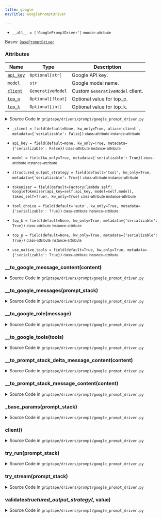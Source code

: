 ```yaml
---
title: google
navTitle: GooglePromptDriver

---
```


-   `__all__ = ['GooglePromptDriver']` <small>module-attribute</small>  <span id="griptape.drivers.prompt.google.__all__"></span> 

<span id="griptape.drivers.prompt.google.GooglePromptDriver"></span>

Bases:
 [`BasePromptDriver`](./#griptape.drivers.prompt.BasePromptDriver "BasePromptDriver (griptape.drivers.prompt.BasePromptDriver)")

### Attributes

| Name                                                                                                                                                                                                                                                                                                                                    | Type              | Description                           |
| --------------------------------------------------------------------------------------------------------------------------------------------------------------------------------------------------------------------------------------------------------------------------------------------------------------------------------------- | ----------------- | ------------------------------------- |
| <a href="google.mdx#griptape.drivers.prompt.google.GooglePromptDriver.api_key" title="api_key = field(default=None, kw_only=True, metadata={'serializable': False})           class-attribute       instance-attribute    (griptape.drivers.prompt.google.GooglePromptDriver.api_key)"><code class="language-python">api_key</code></a> | `Optional[str]`   | Google API key.<br/>                  |
| <a href="google.mdx#griptape.drivers.prompt.google.GooglePromptDriver.model" title="model = field(kw_only=True, metadata={'serializable': True})           class-attribute       instance-attribute    (griptape.drivers.prompt.google.GooglePromptDriver.model)"><code class="language-python">model</code></a>                        | `str`             | Google model name.<br/>               |
| <a href="google.mdx#griptape.drivers.prompt.google.GooglePromptDriver.client" title="client() (griptape.drivers.prompt.google.GooglePromptDriver.client)"><code class="language-python">client</code></a>                                                                                                                               | `GenerativeModel` | Custom `GenerativeModel` client.<br/> |
| <a href="google.mdx#griptape.drivers.prompt.google.GooglePromptDriver.top_p" title="top_p = field(default=None, kw_only=True, metadata={'serializable': True})           class-attribute       instance-attribute    (griptape.drivers.prompt.google.GooglePromptDriver.top_p)"><code class="language-python">top_p</code></a>          | `Optional[float]` | Optional value for top_p.<br/>        |
| <a href="google.mdx#griptape.drivers.prompt.google.GooglePromptDriver.top_k" title="top_k = field(default=None, kw_only=True, metadata={'serializable': True})           class-attribute       instance-attribute    (griptape.drivers.prompt.google.GooglePromptDriver.top_k)"><code class="language-python">top_k</code></a>          | `Optional[int]`   | Optional value for top_k.<br/>        |

<details><summary>Source Code in <code>griptape&#47;drivers&#47;prompt&#47;google_prompt_driver.py</code></summary>

```python
@define
class GooglePromptDriver(BasePromptDriver):
    """Google Prompt Driver.

    Attributes:
        api_key: Google API key.
        model: Google model name.
        client: Custom `GenerativeModel` client.
        top_p: Optional value for top_p.
        top_k: Optional value for top_k.
    """

    api_key: Optional[str] = field(default=None, kw_only=True, metadata={"serializable": False})
    model: str = field(kw_only=True, metadata={"serializable": True})
    tokenizer: BaseTokenizer = field(
        default=Factory(lambda self: GoogleTokenizer(api_key=self.api_key, model=self.model), takes_self=True),
        kw_only=True,
    )
    top_p: Optional[float] = field(default=None, kw_only=True, metadata={"serializable": True})
    top_k: Optional[int] = field(default=None, kw_only=True, metadata={"serializable": True})
    use_native_tools: bool = field(default=True, kw_only=True, metadata={"serializable": True})
    structured_output_strategy: StructuredOutputStrategy = field(
        default="tool", kw_only=True, metadata={"serializable": True}
    )
    tool_choice: str = field(default="auto", kw_only=True, metadata={"serializable": True})
    _client: Optional[GenerativeModel] = field(
        default=None, kw_only=True, alias="client", metadata={"serializable": False}
    )

    @structured_output_strategy.validator  # pyright: ignore[reportAttributeAccessIssue, reportOptionalMemberAccess]
    def validate_structured_output_strategy(self, _: Attribute, value: str) -> str:
        if value == "native":
            raise ValueError(f"{__class__.__name__} does not support `{value}` structured output strategy.")

        return value

    @lazy_property()
    def client(self) -> GenerativeModel:
        genai = import_optional_dependency("google.generativeai")
        genai.configure(api_key=self.api_key)

        return genai.GenerativeModel(self.model)

    @observable
    def try_run(self, prompt_stack: PromptStack) -> Message:
        messages = self.__to_google_messages(prompt_stack)
        params = self._base_params(prompt_stack)
        logger.debug((messages, params["generation_config"].__dict__))
        response: GenerateContentResponse = self.client.generate_content(messages, **params)
        logger.debug(response.to_dict())

        usage_metadata = response.usage_metadata

        return Message(
            content=[self.__to_prompt_stack_message_content(part) for part in response.parts],
            role=Message.ASSISTANT_ROLE,
            usage=Message.Usage(
                input_tokens=usage_metadata.prompt_token_count,
                output_tokens=usage_metadata.candidates_token_count,
            ),
        )

    @observable
    def try_stream(self, prompt_stack: PromptStack) -> Iterator[DeltaMessage]:
        messages = self.__to_google_messages(prompt_stack)
        params = {**self._base_params(prompt_stack), "stream": True}
        logger.debug((messages, params))
        response: GenerateContentResponse = self.client.generate_content(
            messages,
            **params,
        )

        prompt_token_count = None
        for chunk in response:
            logger.debug(chunk.to_dict())
            usage_metadata = chunk.usage_metadata

            content = self.__to_prompt_stack_delta_message_content(chunk.parts[0]) if chunk.parts else None
            # Only want to output the prompt token count once since it is static each chunk
            if prompt_token_count is None:
                prompt_token_count = usage_metadata.prompt_token_count
                yield DeltaMessage(
                    content=content,
                    usage=DeltaMessage.Usage(
                        input_tokens=usage_metadata.prompt_token_count,
                        output_tokens=usage_metadata.candidates_token_count,
                    ),
                )
            else:
                yield DeltaMessage(
                    content=content,
                    usage=DeltaMessage.Usage(output_tokens=usage_metadata.candidates_token_count),
                )

    def _base_params(self, prompt_stack: PromptStack) -> dict:
        types = import_optional_dependency("google.generativeai.types")
        protos = import_optional_dependency("google.generativeai.protos")

        system_messages = prompt_stack.system_messages
        if system_messages:
            self.client._system_instruction = types.ContentDict(
                role="system",
                parts=[protos.Part(text=system_message.to_text()) for system_message in system_messages],
            )

        params = {
            "generation_config": types.GenerationConfig(
                **{
                    # For some reason, providing stop sequences when streaming breaks native functions
                    # https://github.com/google-gemini/generative-ai-python/issues/446
                    "stop_sequences": [] if self.stream and self.use_native_tools else self.tokenizer.stop_sequences,
                    "max_output_tokens": self.max_tokens,
                    "temperature": self.temperature,
                    "top_p": self.top_p,
                    "top_k": self.top_k,
                    **self.extra_params,
                },
            ),
        }

        if prompt_stack.tools and self.use_native_tools:
            params["tool_config"] = {"function_calling_config": {"mode": self.tool_choice}}

            if prompt_stack.output_schema is not None and self.structured_output_strategy == "tool":
                params["tool_config"]["function_calling_config"]["mode"] = "auto"

            params["tools"] = self.__to_google_tools(prompt_stack.tools)

        return params

    def __to_google_messages(self, prompt_stack: PromptStack) -> ContentsType:
        types = import_optional_dependency("google.generativeai.types")

        return [
            types.ContentDict(
                {
                    "role": self.__to_google_role(message),
                    "parts": [self.__to_google_message_content(content) for content in message.content],
                },
            )
            for message in prompt_stack.messages
            if not message.is_system()
        ]

    def __to_google_role(self, message: Message) -> str:
        if message.is_assistant():
            return "model"
        return "user"

    def __to_google_tools(self, tools: list[BaseTool]) -> list[dict]:
        types = import_optional_dependency("google.generativeai.types")

        tool_declarations = []
        for tool in tools:
            for activity in tool.activities():
                schema = tool.to_activity_json_schema(activity, "Parameters Schema")

                if "values" in schema["properties"]:
                    schema = schema["properties"]["values"]

                schema = remove_key_in_dict_recursively(schema, "additionalProperties")
                tool_declaration = types.FunctionDeclaration(
                    name=tool.to_native_tool_name(activity),
                    description=tool.activity_description(activity),
                    **(
                        {
                            "parameters": {
                                "type": schema["type"],
                                "properties": schema["properties"],
                                "required": schema.get("required", []),
                            }
                        }
                        if schema.get("properties")
                        else {}
                    ),
                )

                tool_declarations.append(tool_declaration)

        return tool_declarations

    def __to_google_message_content(self, content: BaseMessageContent) -> ContentDict | Part | str:
        types = import_optional_dependency("google.generativeai.types")
        protos = import_optional_dependency("google.generativeai.protos")

        if isinstance(content, TextMessageContent):
            return content.artifact.to_text()
        if isinstance(content, ImageMessageContent):
            if isinstance(content.artifact, ImageArtifact):
                return types.ContentDict(mime_type=content.artifact.mime_type, data=content.artifact.value)
            # TODO: Google requires uploading to the files endpoint: https://ai.google.dev/gemini-api/docs/image-understanding#upload-image
            # Can be worked around by using GenericMessageContent, similar to videos.
            raise ValueError(f"Unsupported image artifact type: {type(content.artifact)}")
        if isinstance(content, ActionCallMessageContent):
            action = content.artifact.value

            return protos.Part(function_call=protos.FunctionCall(name=action.tag, args=action.input))
        if isinstance(content, ActionResultMessageContent):
            artifact = content.artifact

            return protos.Part(
                function_response=protos.FunctionResponse(
                    name=content.action.to_native_tool_name(),
                    response=artifact.to_dict(),
                ),
            )
        if isinstance(content, GenericMessageContent):
            return content.artifact.value
        raise ValueError(f"Unsupported prompt stack content type: {type(content)}")

    def __to_prompt_stack_message_content(self, content: Part) -> BaseMessageContent:
        json_format = import_optional_dependency("google.protobuf.json_format")

        if content.text:
            return TextMessageContent(TextArtifact(content.text))
        if content.function_call:
            function_call = content.function_call

            name, path = ToolAction.from_native_tool_name(function_call.name)

            args = json_format.MessageToDict(function_call._pb).get("args", {})
            return ActionCallMessageContent(
                artifact=ActionArtifact(value=ToolAction(tag=function_call.name, name=name, path=path, input=args)),
            )
        raise ValueError(f"Unsupported message content type {content}")

    def __to_prompt_stack_delta_message_content(self, content: Part) -> BaseDeltaMessageContent:
        json_format = import_optional_dependency("google.protobuf.json_format")

        if content.text:
            return TextDeltaMessageContent(content.text)
        if content.function_call:
            function_call = content.function_call

            name, path = ToolAction.from_native_tool_name(function_call.name)

            args = json_format.MessageToDict(function_call._pb).get("args", {})
            return ActionCallDeltaMessageContent(
                tag=function_call.name,
                name=name,
                path=path,
                partial_input=json.dumps(args),
            )
        raise ValueError(f"Unsupported message content type {content}")
```

</details>

-   `_client = field(default=None, kw_only=True, alias='client', metadata={'serializable': False})` <small>class-attribute</small> <small>instance-attribute</small>  <span id="griptape.drivers.prompt.google.GooglePromptDriver._client"></span> 

-   `api_key = field(default=None, kw_only=True, metadata={'serializable': False})` <small>class-attribute</small> <small>instance-attribute</small>  <span id="griptape.drivers.prompt.google.GooglePromptDriver.api_key"></span> 

-   `model = field(kw_only=True, metadata={'serializable': True})` <small>class-attribute</small> <small>instance-attribute</small>  <span id="griptape.drivers.prompt.google.GooglePromptDriver.model"></span> 

-   `structured_output_strategy = field(default='tool', kw_only=True, metadata={'serializable': True})` <small>class-attribute</small> <small>instance-attribute</small>  <span id="griptape.drivers.prompt.google.GooglePromptDriver.structured_output_strategy"></span> 

-   `tokenizer = field(default=Factory(lambda self: GoogleTokenizer(api_key=self.api_key, model=self.model), takes_self=True), kw_only=True)` <small>class-attribute</small> <small>instance-attribute</small>  <span id="griptape.drivers.prompt.google.GooglePromptDriver.tokenizer"></span> 

-   `tool_choice = field(default='auto', kw_only=True, metadata={'serializable': True})` <small>class-attribute</small> <small>instance-attribute</small>  <span id="griptape.drivers.prompt.google.GooglePromptDriver.tool_choice"></span> 

-   `top_k = field(default=None, kw_only=True, metadata={'serializable': True})` <small>class-attribute</small> <small>instance-attribute</small>  <span id="griptape.drivers.prompt.google.GooglePromptDriver.top_k"></span> 

-   `top_p = field(default=None, kw_only=True, metadata={'serializable': True})` <small>class-attribute</small> <small>instance-attribute</small>  <span id="griptape.drivers.prompt.google.GooglePromptDriver.top_p"></span> 

-   `use_native_tools = field(default=True, kw_only=True, metadata={'serializable': True})` <small>class-attribute</small> <small>instance-attribute</small>  <span id="griptape.drivers.prompt.google.GooglePromptDriver.use_native_tools"></span> 

<span id="griptape.drivers.prompt.google.GooglePromptDriver.__to_google_message_content"></span>

### \_\_to_google_message_content(content)

<details><summary>Source Code in <code>griptape&#47;drivers&#47;prompt&#47;google_prompt_driver.py</code></summary>

```python
def __to_google_message_content(self, content: BaseMessageContent) -> ContentDict | Part | str:
    types = import_optional_dependency("google.generativeai.types")
    protos = import_optional_dependency("google.generativeai.protos")

    if isinstance(content, TextMessageContent):
        return content.artifact.to_text()
    if isinstance(content, ImageMessageContent):
        if isinstance(content.artifact, ImageArtifact):
            return types.ContentDict(mime_type=content.artifact.mime_type, data=content.artifact.value)
        # TODO: Google requires uploading to the files endpoint: https://ai.google.dev/gemini-api/docs/image-understanding#upload-image
        # Can be worked around by using GenericMessageContent, similar to videos.
        raise ValueError(f"Unsupported image artifact type: {type(content.artifact)}")
    if isinstance(content, ActionCallMessageContent):
        action = content.artifact.value

        return protos.Part(function_call=protos.FunctionCall(name=action.tag, args=action.input))
    if isinstance(content, ActionResultMessageContent):
        artifact = content.artifact

        return protos.Part(
            function_response=protos.FunctionResponse(
                name=content.action.to_native_tool_name(),
                response=artifact.to_dict(),
            ),
        )
    if isinstance(content, GenericMessageContent):
        return content.artifact.value
    raise ValueError(f"Unsupported prompt stack content type: {type(content)}")
```

</details>

<span id="griptape.drivers.prompt.google.GooglePromptDriver.__to_google_messages"></span>

### \_\_to_google_messages(prompt_stack)

<details><summary>Source Code in <code>griptape&#47;drivers&#47;prompt&#47;google_prompt_driver.py</code></summary>

```python
def __to_google_messages(self, prompt_stack: PromptStack) -> ContentsType:
    types = import_optional_dependency("google.generativeai.types")

    return [
        types.ContentDict(
            {
                "role": self.__to_google_role(message),
                "parts": [self.__to_google_message_content(content) for content in message.content],
            },
        )
        for message in prompt_stack.messages
        if not message.is_system()
    ]
```

</details>

<span id="griptape.drivers.prompt.google.GooglePromptDriver.__to_google_role"></span>

### \_\_to_google_role(message)

<details><summary>Source Code in <code>griptape&#47;drivers&#47;prompt&#47;google_prompt_driver.py</code></summary>

```python
def __to_google_role(self, message: Message) -> str:
    if message.is_assistant():
        return "model"
    return "user"
```

</details>

<span id="griptape.drivers.prompt.google.GooglePromptDriver.__to_google_tools"></span>

### \_\_to_google_tools(tools)

<details><summary>Source Code in <code>griptape&#47;drivers&#47;prompt&#47;google_prompt_driver.py</code></summary>

```python
def __to_google_tools(self, tools: list[BaseTool]) -> list[dict]:
    types = import_optional_dependency("google.generativeai.types")

    tool_declarations = []
    for tool in tools:
        for activity in tool.activities():
            schema = tool.to_activity_json_schema(activity, "Parameters Schema")

            if "values" in schema["properties"]:
                schema = schema["properties"]["values"]

            schema = remove_key_in_dict_recursively(schema, "additionalProperties")
            tool_declaration = types.FunctionDeclaration(
                name=tool.to_native_tool_name(activity),
                description=tool.activity_description(activity),
                **(
                    {
                        "parameters": {
                            "type": schema["type"],
                            "properties": schema["properties"],
                            "required": schema.get("required", []),
                        }
                    }
                    if schema.get("properties")
                    else {}
                ),
            )

            tool_declarations.append(tool_declaration)

    return tool_declarations
```

</details>

<span id="griptape.drivers.prompt.google.GooglePromptDriver.__to_prompt_stack_delta_message_content"></span>

### \_\_to_prompt_stack_delta_message_content(content)

<details><summary>Source Code in <code>griptape&#47;drivers&#47;prompt&#47;google_prompt_driver.py</code></summary>

```python
def __to_prompt_stack_delta_message_content(self, content: Part) -> BaseDeltaMessageContent:
    json_format = import_optional_dependency("google.protobuf.json_format")

    if content.text:
        return TextDeltaMessageContent(content.text)
    if content.function_call:
        function_call = content.function_call

        name, path = ToolAction.from_native_tool_name(function_call.name)

        args = json_format.MessageToDict(function_call._pb).get("args", {})
        return ActionCallDeltaMessageContent(
            tag=function_call.name,
            name=name,
            path=path,
            partial_input=json.dumps(args),
        )
    raise ValueError(f"Unsupported message content type {content}")
```

</details>

<span id="griptape.drivers.prompt.google.GooglePromptDriver.__to_prompt_stack_message_content"></span>

### \_\_to_prompt_stack_message_content(content)

<details><summary>Source Code in <code>griptape&#47;drivers&#47;prompt&#47;google_prompt_driver.py</code></summary>

```python
def __to_prompt_stack_message_content(self, content: Part) -> BaseMessageContent:
    json_format = import_optional_dependency("google.protobuf.json_format")

    if content.text:
        return TextMessageContent(TextArtifact(content.text))
    if content.function_call:
        function_call = content.function_call

        name, path = ToolAction.from_native_tool_name(function_call.name)

        args = json_format.MessageToDict(function_call._pb).get("args", {})
        return ActionCallMessageContent(
            artifact=ActionArtifact(value=ToolAction(tag=function_call.name, name=name, path=path, input=args)),
        )
    raise ValueError(f"Unsupported message content type {content}")
```

</details>

<span id="griptape.drivers.prompt.google.GooglePromptDriver._base_params"></span>

### \_base_params(prompt_stack)

<details><summary>Source Code in <code>griptape&#47;drivers&#47;prompt&#47;google_prompt_driver.py</code></summary>

```python
def _base_params(self, prompt_stack: PromptStack) -> dict:
    types = import_optional_dependency("google.generativeai.types")
    protos = import_optional_dependency("google.generativeai.protos")

    system_messages = prompt_stack.system_messages
    if system_messages:
        self.client._system_instruction = types.ContentDict(
            role="system",
            parts=[protos.Part(text=system_message.to_text()) for system_message in system_messages],
        )

    params = {
        "generation_config": types.GenerationConfig(
            **{
                # For some reason, providing stop sequences when streaming breaks native functions
                # https://github.com/google-gemini/generative-ai-python/issues/446
                "stop_sequences": [] if self.stream and self.use_native_tools else self.tokenizer.stop_sequences,
                "max_output_tokens": self.max_tokens,
                "temperature": self.temperature,
                "top_p": self.top_p,
                "top_k": self.top_k,
                **self.extra_params,
            },
        ),
    }

    if prompt_stack.tools and self.use_native_tools:
        params["tool_config"] = {"function_calling_config": {"mode": self.tool_choice}}

        if prompt_stack.output_schema is not None and self.structured_output_strategy == "tool":
            params["tool_config"]["function_calling_config"]["mode"] = "auto"

        params["tools"] = self.__to_google_tools(prompt_stack.tools)

    return params
```

</details>

<span id="griptape.drivers.prompt.google.GooglePromptDriver.client"></span>

### client()

<details><summary>Source Code in <code>griptape&#47;drivers&#47;prompt&#47;google_prompt_driver.py</code></summary>

```python
@lazy_property()
def client(self) -> GenerativeModel:
    genai = import_optional_dependency("google.generativeai")
    genai.configure(api_key=self.api_key)

    return genai.GenerativeModel(self.model)
```

</details>

<span id="griptape.drivers.prompt.google.GooglePromptDriver.try_run"></span>

### try_run(prompt_stack)

<details><summary>Source Code in <code>griptape&#47;drivers&#47;prompt&#47;google_prompt_driver.py</code></summary>

```python
@observable
def try_run(self, prompt_stack: PromptStack) -> Message:
    messages = self.__to_google_messages(prompt_stack)
    params = self._base_params(prompt_stack)
    logger.debug((messages, params["generation_config"].__dict__))
    response: GenerateContentResponse = self.client.generate_content(messages, **params)
    logger.debug(response.to_dict())

    usage_metadata = response.usage_metadata

    return Message(
        content=[self.__to_prompt_stack_message_content(part) for part in response.parts],
        role=Message.ASSISTANT_ROLE,
        usage=Message.Usage(
            input_tokens=usage_metadata.prompt_token_count,
            output_tokens=usage_metadata.candidates_token_count,
        ),
    )
```

</details>

<span id="griptape.drivers.prompt.google.GooglePromptDriver.try_stream"></span>

### try_stream(prompt_stack)

<details><summary>Source Code in <code>griptape&#47;drivers&#47;prompt&#47;google_prompt_driver.py</code></summary>

```python
@observable
def try_stream(self, prompt_stack: PromptStack) -> Iterator[DeltaMessage]:
    messages = self.__to_google_messages(prompt_stack)
    params = {**self._base_params(prompt_stack), "stream": True}
    logger.debug((messages, params))
    response: GenerateContentResponse = self.client.generate_content(
        messages,
        **params,
    )

    prompt_token_count = None
    for chunk in response:
        logger.debug(chunk.to_dict())
        usage_metadata = chunk.usage_metadata

        content = self.__to_prompt_stack_delta_message_content(chunk.parts[0]) if chunk.parts else None
        # Only want to output the prompt token count once since it is static each chunk
        if prompt_token_count is None:
            prompt_token_count = usage_metadata.prompt_token_count
            yield DeltaMessage(
                content=content,
                usage=DeltaMessage.Usage(
                    input_tokens=usage_metadata.prompt_token_count,
                    output_tokens=usage_metadata.candidates_token_count,
                ),
            )
        else:
            yield DeltaMessage(
                content=content,
                usage=DeltaMessage.Usage(output_tokens=usage_metadata.candidates_token_count),
            )
```

</details>

<span id="griptape.drivers.prompt.google.GooglePromptDriver.validate_structured_output_strategy"></span>

### validate*structured_output_strategy(*, value)

<details><summary>Source Code in <code>griptape&#47;drivers&#47;prompt&#47;google_prompt_driver.py</code></summary>

```python
@structured_output_strategy.validator  # pyright: ignore[reportAttributeAccessIssue, reportOptionalMemberAccess]
def validate_structured_output_strategy(self, _: Attribute, value: str) -> str:
    if value == "native":
        raise ValueError(f"{__class__.__name__} does not support `{value}` structured output strategy.")

    return value
```

</details>
